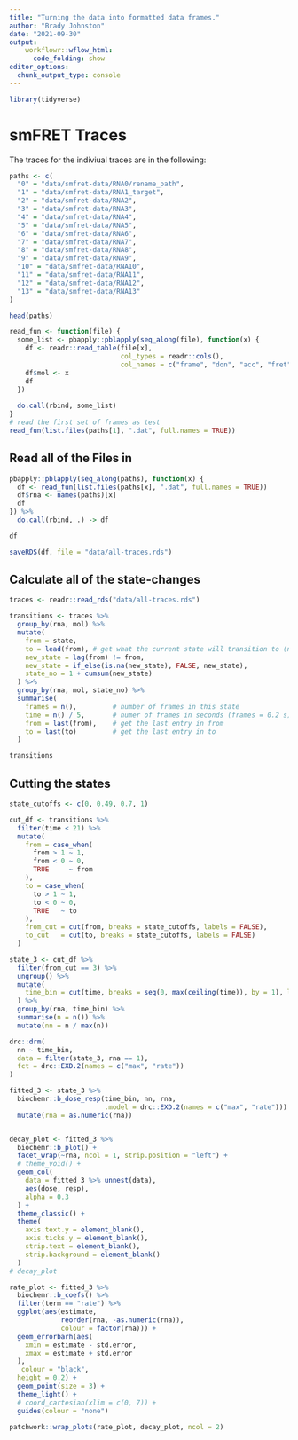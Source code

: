 ```yaml
---
title: "Turning the data into formatted data frames."
author: "Brady Johnston"
date: "2021-09-30"
output: 
    workflowr::wflow_html:
      code_folding: show
editor_options:
  chunk_output_type: console
---
```


```r
library(tidyverse)
```


# smFRET Traces

The traces for the indiviual traces are in the following:
```r


paths <- c(
  "0" = "data/smfret-data/RNA0/rename_path",
  "1" = "data/smfret-data/RNA1_target",
  "2" = "data/smfret-data/RNA2",
  "3" = "data/smfret-data/RNA3",
  "4" = "data/smfret-data/RNA4",
  "5" = "data/smfret-data/RNA5",
  "6" = "data/smfret-data/RNA6",
  "7" = "data/smfret-data/RNA7",
  "8" = "data/smfret-data/RNA8",
  "9" = "data/smfret-data/RNA9",
  "10" = "data/smfret-data/RNA10",
  "11" = "data/smfret-data/RNA11",
  "12" = "data/smfret-data/RNA12",
  "13" = "data/smfret-data/RNA13"
)

head(paths)
```
```r
read_fun <- function(file) {
  some_list <- pbapply::pblapply(seq_along(file), function(x) {
    df <- readr::read_table(file[x], 
                            col_types = readr::cols(), 
                            col_names = c("frame", "don", "acc", "fret", "state"))
    df$mol <- x
    df
  })
  
  do.call(rbind, some_list)
}
# read the first set of frames as test
read_fun(list.files(paths[1], ".dat", full.names = TRUE))
```

## Read all of the Files in
```r
pbapply::pblapply(seq_along(paths), function(x) {
  df <- read_fun(list.files(paths[x], ".dat", full.names = TRUE))
  df$rna <- names(paths)[x]
  df
}) %>% 
  do.call(rbind, .) -> df

df

saveRDS(df, file = "data/all-traces.rds")
```

## Calculate all of the state-changes
```r
traces <- readr::read_rds("data/all-traces.rds")

transitions <- traces %>% 
  group_by(rna, mol) %>% 
  mutate(
    from = state,
    to = lead(from), # get what the current state will transition to (next row)
    new_state = lag(from) != from, 
    new_state = if_else(is.na(new_state), FALSE, new_state),
    state_no = 1 + cumsum(new_state)
  ) %>% 
  group_by(rna, mol, state_no) %>% 
  summarise(
    frames = n(),         # number of frames in this state
    time = n() / 5,       # numer of frames in seconds (frames = 0.2 s)
    from = last(from),    # get the last entry in from
    to = last(to)         # get the last entry in to
  )

transitions
```
## Cutting the states
```r

state_cutoffs <- c(0, 0.49, 0.7, 1)

cut_df <- transitions %>% 
  filter(time < 21) %>% 
  mutate(
    from = case_when(
      from > 1 ~ 1, 
      from < 0 ~ 0, 
      TRUE     ~ from
    ), 
    to = case_when(
      to > 1 ~ 1, 
      to < 0 ~ 0, 
      TRUE   ~ to
    ),
    from_cut = cut(from, breaks = state_cutoffs, labels = FALSE),
    to_cut   = cut(to, breaks = state_cutoffs, labels = FALSE)
  )

state_3 <- cut_df %>% 
  filter(from_cut == 3) %>% 
  ungroup() %>% 
  mutate(
    time_bin = cut(time, breaks = seq(0, max(ceiling(time)), by = 1), labels = FALSE)
  ) %>% 
  group_by(rna, time_bin) %>% 
  summarise(n = n()) %>% 
  mutate(nn = n / max(n))

drc::drm(
  nn ~ time_bin, 
  data = filter(state_3, rna == 1), 
  fct = drc::EXD.2(names = c("max", "rate"))
)

fitted_3 <- state_3 %>% 
  biochemr::b_dose_resp(time_bin, nn, rna, 
                        .model = drc::EXD.2(names = c("max", "rate"))) %>% 
  mutate(rna = as.numeric(rna))


decay_plot <- fitted_3 %>% 
  biochemr::b_plot() + 
  facet_wrap(~rna, ncol = 1, strip.position = "left") + 
  # theme_void() + 
  geom_col(
    data = fitted_3 %>% unnest(data), 
    aes(dose, resp), 
    alpha = 0.3
  ) + 
  theme_classic() + 
  theme(
    axis.text.y = element_blank(), 
    axis.ticks.y = element_blank(), 
    strip.text = element_blank(), 
    strip.background = element_blank()
  )
# decay_plot

rate_plot <- fitted_3 %>% 
  biochemr::b_coefs() %>% 
  filter(term == "rate") %>% 
  ggplot(aes(estimate, 
             reorder(rna, -as.numeric(rna)), 
             colour = factor(rna))) + 
  geom_errorbarh(aes(
    xmin = estimate - std.error, 
    xmax = estimate + std.error
  ), 
   colour = "black", 
  height = 0.2) + 
  geom_point(size = 3) + 
  theme_light() + 
  # coord_cartesian(xlim = c(0, 7)) + 
  guides(colour = "none")

patchwork::wrap_plots(rate_plot, decay_plot, ncol = 2)
```


